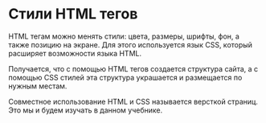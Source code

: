 # Стили HTML тегов

HTML тегам можно менять стили: цвета, размеры, шрифты, фон, а также позицию на экране. Для этого используется язык CSS, который расширяет возможности языка HTML.

Получается, что с помощью HTML тегов создается структура сайта, а с помощью CSS стилей эта структура украшается и размещается по нужным местам.

Совместное использование HTML и CSS называется версткой страниц. Это мы и будем изучать в данном учебнике.